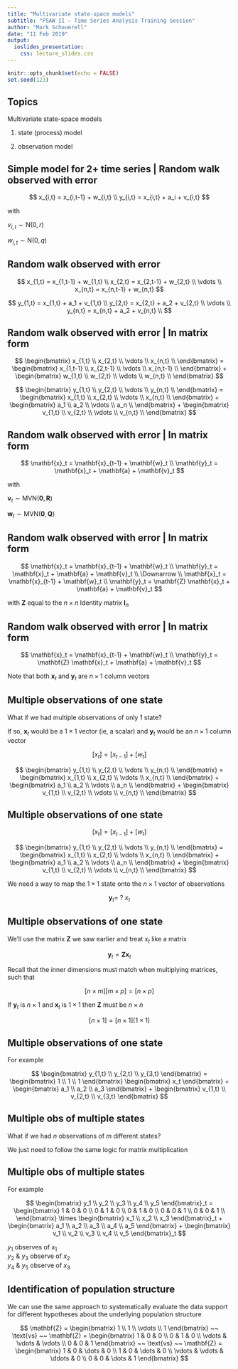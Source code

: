 ```yaml
---
title: "Multivariate state-space models"
subtitle: "PSAW II – Time Series Analysis Training Session"
author: "Mark Scheuerell"
date: "11 Feb 2019"
output:
  ioslides_presentation:
    css: lecture_slides.css
---
```


```r
knitr::opts_chunk$set(echo = FALSE)
set.seed(123)
```

## Topics

Multivariate state-space models

1. state (process) model

2. observation model


## Simple model for 2+ time series | Random walk observed with error

$$
x_{i,t} = x_{i,t-1} + w_{i,t} \\
y_{i,t} = x_{i,t} + a_i + v_{i,t}
$$

with

$v_{i,t} \sim \text{N}(0, r)$

$w_{i,t} \sim \text{N}(0, q)$


## Random walk observed with error

$$
x_{1,t} = x_{1,t-1} + w_{1,t} \\
x_{2,t} = x_{2,t-1} + w_{2,t} \\
\vdots \\
x_{n,t} = x_{n,t-1} + w_{n,t}
$$

$$
y_{1,t} = x_{1,t} + a_1 + v_{1,t} \\
y_{2,t} = x_{2,t} + a_2 + v_{2,t} \\
\vdots \\
y_{n,t} = x_{n,t} + a_2 + v_{n,t} \\
$$


## Random walk observed with error | In matrix form

$$
\begin{bmatrix}
x_{1,t} \\
x_{2,t} \\
\vdots \\
x_{n,t} \\
\end{bmatrix} =
\begin{bmatrix}
x_{1,t-1} \\
x_{2,t-1} \\
\vdots \\
x_{n,t-1} \\
\end{bmatrix} + 
\begin{bmatrix}
w_{1,t} \\
w_{2,t} \\
\vdots \\
w_{n,t} \\
\end{bmatrix}
$$

$$
\begin{bmatrix}
y_{1,t} \\
y_{2,t} \\
\vdots \\
y_{n,t} \\
\end{bmatrix} =
\begin{bmatrix}
x_{1,t} \\
x_{2,t} \\
\vdots \\
x_{n,t} \\
\end{bmatrix} + 
\begin{bmatrix}
a_1 \\
a_2 \\
\vdots \\
a_n \\
\end{bmatrix} + 
\begin{bmatrix}
v_{1,t} \\
v_{2,t} \\
\vdots \\
v_{n,t} \\
\end{bmatrix}
$$


## Random walk observed with error | In matrix form

$$
\mathbf{x}_t = \mathbf{x}_{t-1} + \mathbf{w}_t \\
\mathbf{y}_t = \mathbf{x}_t + \mathbf{a} + \mathbf{v}_t
$$

with 

$\mathbf{v}_t \sim \text{MVN}(\mathbf{0}, \mathbf{R})$

$\mathbf{w}_t \sim \text{MVN}(\mathbf{0}, \mathbf{Q})$


## Random walk observed with error | In matrix form

$$
\mathbf{x}_t = \mathbf{x}_{t-1} + \mathbf{w}_t \\
\mathbf{y}_t = \mathbf{x}_t + \mathbf{a} + \mathbf{v}_t \\
\Downarrow \\
\mathbf{x}_t = \mathbf{x}_{t-1} + \mathbf{w}_t \\
\mathbf{y}_t = \mathbf{Z} \mathbf{x}_t + \mathbf{a} + \mathbf{v}_t
$$

with $\mathbf{Z}$ equal to the $n \times n$ Identity matrix $\mathbf{I}_n$


## Random walk observed with error | In matrix form

$$
\mathbf{x}_t = \mathbf{x}_{t-1} + \mathbf{w}_t \\
\mathbf{y}_t = \mathbf{Z} \mathbf{x}_t + \mathbf{a} + \mathbf{v}_t
$$

Note that both $\mathbf{x}_t$ and $\mathbf{y}_t$ are $n \times 1$ column vectors


## Multiple observations of one state

What if we had multiple observations of only 1 state?

If so, $\mathbf{x}_t$ would be a $1 \times 1$ vector (ie, a scalar) and $\mathbf{y}_t$ would be an $n \times 1$ column vector

$$
[x_t] = [x_{t-1}] + [w_t]
$$

$$
\begin{bmatrix}
y_{1,t} \\
y_{2,t} \\
\vdots \\
y_{n,t} \\
\end{bmatrix} =
\begin{bmatrix}
x_{1,t} \\
x_{2,t} \\
\vdots \\
x_{n,t} \\
\end{bmatrix} + 
\begin{bmatrix}
a_1 \\
a_2 \\
\vdots \\
a_n \\
\end{bmatrix} + 
\begin{bmatrix}
v_{1,t} \\
v_{2,t} \\
\vdots \\
v_{n,t} \\
\end{bmatrix}
$$


## Multiple observations of one state

$$
[x_t] = [x_{t-1}] + [w_t]
$$

$$
\begin{bmatrix}
y_{1,t} \\
y_{2,t} \\
\vdots \\
y_{n,t} \\
\end{bmatrix} =
\begin{bmatrix}
x_{1,t} \\
x_{2,t} \\
\vdots \\
x_{n,t} \\
\end{bmatrix} + 
\begin{bmatrix}
a_1 \\
a_2 \\
\vdots \\
a_n \\
\end{bmatrix} + 
\begin{bmatrix}
v_{1,t} \\
v_{2,t} \\
\vdots \\
v_{n,t} \\
\end{bmatrix}
$$

We need a way to map the $1 \times 1$ state onto the $n \times 1$ vector of observations

$$
\mathbf{y}_t = ~?~ x_t
$$


## Multiple observations of one state

We'll use the matrix $\mathbf{Z}$ we saw earlier and treat $x_t$ like a matrix

$$
\mathbf{y}_t = \mathbf{Z} \mathbf{x}_t
$$

Recall that the inner dimensions must match when multiplying matrices, such that

$$
[n \times m] [m \times p] = [n \times p]
$$

If $\mathbf{y}_t$ is $n \times 1$ and $\mathbf{x}_t$ is $1 \times 1$ then $\mathbf{Z}$ must be $n \times n$ 

$$
[n \times 1] = [n \times 1] [1 \times 1]
$$


## Multiple observations of one state

For example

$$
\begin{bmatrix}
y_{1,t} \\
y_{2,t} \\
y_{3,t}
\end{bmatrix} =
\begin{bmatrix}
1 \\
1 \\
1
\end{bmatrix}
\begin{bmatrix}
x_t
\end{bmatrix} + 
\begin{bmatrix}
a_1 \\
a_2 \\
a_3
\end{bmatrix} + 
\begin{bmatrix}
v_{1,t} \\
v_{2,t} \\
v_{3,t}
\end{bmatrix}
$$


## Multiple obs of multiple states

What if we had $n$ observations of $m$ different states?

We just need to follow the same logic for matrix multiplication


## Multiple obs of multiple states

For example

$$
\begin{bmatrix}
 y_1 \\
 y_2 \\
 y_3 \\
 y_4 \\
 y_5 
\end{bmatrix}_t =
\begin{bmatrix}
 1 & 0 & 0 \\
 0 & 1 & 0 \\
 0 & 1 & 0 \\
 0 & 0 & 1 \\
 0 & 0 & 1 \\
\end{bmatrix} \times
\begin{bmatrix}
 x_1 \\
 x_2 \\
 x_3 
\end{bmatrix}_t +
\begin{bmatrix}
 a_1 \\
 a_2 \\
 a_3 \\
 a_4 \\
 a_5 
\end{bmatrix} +
\begin{bmatrix}
 v_1 \\
 v_2 \\
 v_3 \\
 v_4 \\
 v_5 
\end{bmatrix}_t
$$

$y_1$ observes of $x_1$  
$y_2$ & $y_3$ observe of $x_2$  
$y_4$ & $y_5$ observe of $x_3$  


## Identification of population structure

We can use the same approach to systematically evaluate the data support for different hypotheses about the underlying population structure

$$
\mathbf{Z} =
\begin{bmatrix}
1 \\
1 \\
\vdots \\
1
\end{bmatrix}
~~ \text{vs} ~~
\mathbf{Z} =
\begin{bmatrix}
1 & 0 & 0 \\
0 & 1 & 0 \\
\vdots & \vdots & \vdots \\
0 & 0 & 1 
\end{bmatrix}
~~ \text{vs} ~~
\mathbf{Z} =
\begin{bmatrix}
1 & 0 & \dots & 0 \\
1 & 0 & \dots & 0 \\
\vdots & \vdots & \ddots & 0 \\
0 & 0 & \dots & 1 
\end{bmatrix}
$$




